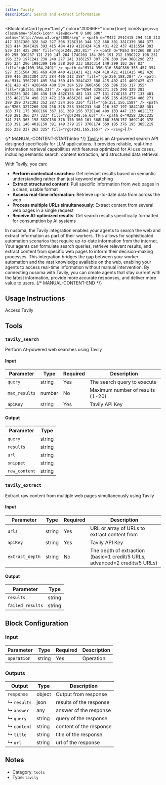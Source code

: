 ```yaml
---
title: Tavily
description: Search and extract information
---
```



<BlockInfoCard
  type="tavily"
  color="#0066FF"
  icon={true}
  iconSvg={`<svg className="block-icon" viewBox="0 0 600 600" xmlns="http://www.w3.org/2000/svg" >
      <path
        d="M432 291C415 294 418 313 417 326C380 328 342 327 306 328C316 344 312 368 301 381C339 384 377 383 414 384C419 393 415 404 419 412C424 419 431 422 437 421C554 393 539 314 425 290"
        fill="rgb(248,202,81)"
      />
      <path
        d="M263 87C260 88 257 89 255 93C237 121 219 147 204 174C203 184 206 191 212 195C222 198 231 196 239 197C241 238 240 277 241 316C257 307 276 309 294 308C296 273 295 234 296 199C309 196 328 200 333 183C314 149 299 103 267 83"
        fill="rgb(109,164,249)"
      />
      <path
        d="M314 356L316 354C386 355 457 354 527 355C504 385 469 400 440 421C431 421 424 418 421 411C415 402 420 389 416 383C384 371 284 406 312 358"
        fill="rgb(250,188,28)"
      />
      <path
        d="M314 356C281 405 384 369 410 384C422 388 415 402 421 409C425 417 431 420 437 420C469 400 504 384 529 360C456 355 386 356 317 355"
        fill="rgb(251,186,23)"
      />
      <path
        d="M264 325C271 325 290 329 283 339C236 384 186 436 139 482C133 481 133 477 131 474C133 477 133 481 135 482C174 490 213 472 250 466C261 447 246 435 235 426C254 406 271 389 289 372C303 352 287 324 266 326"
        fill="rgb(251,156,158)"
      />
      <path
        d="M263 327C260 328 256 328 253 330C233 348 216 367 197 384C188 381 183 371 175 368C166 367 161 369 156 372C148 409 133 447 133 482C173 430 281 366 277 323"
        fill="rgb(248,56,63)"
      />
      <path
        d="M258 326C235 341 218 365 198 382C186 376 176 360 161 368L160 369L157 369C149 378 150 391 146 401C150 391 149 379 157 370C174 359 185 376 195 385C219 365 238 337 262 325"
        fill="rgb(242,165,165)"
      />
    </svg>`}
/>

{/* MANUAL-CONTENT-START:intro */}
[Tavily](https://www.tavily.com/) is an AI-powered search API designed specifically for LLM applications. It provides reliable, real-time information retrieval capabilities with features optimized for AI use cases, including semantic search, content extraction, and structured data retrieval.

With Tavily, you can:

- **Perform contextual searches**: Get relevant results based on semantic understanding rather than just keyword matching
- **Extract structured content**: Pull specific information from web pages in a clean, usable format
- **Access real-time information**: Retrieve up-to-date data from across the web
- **Process multiple URLs simultaneously**: Extract content from several web pages in a single request
- **Receive AI-optimized results**: Get search results specifically formatted for consumption by AI systems

In nusoma, the Tavily integration enables your agents to search the web and extract information as part of their workers. This allows for sophisticated automation scenarios that require up-to-date information from the internet. Your agents can formulate search queries, retrieve relevant results, and extract content from specific web pages to inform their decision-making processes. This integration bridges the gap between your worker automation and the vast knowledge available on the web, enabling your agents to access real-time information without manual intervention. By connecting nusoma with Tavily, you can create agents that stay current with the latest information, provide more accurate responses, and deliver more value to users.
{/* MANUAL-CONTENT-END */}

## Usage Instructions

Access Tavily

## Tools

### `tavily_search`

Perform AI-powered web searches using Tavily

#### Input

| Parameter     | Type   | Required | Description                        |
| ------------- | ------ | -------- | ---------------------------------- |
| `query`       | string | Yes      | The search query to execute        |
| `max_results` | number | No       | Maximum number of results \(1-20\) |
| `apiKey`      | string | Yes      | Tavily API Key                     |

#### Output

| Parameter     | Type   |
| ------------- | ------ |
| `query`       | string |
| `results`     | string |
| `url`         | string |
| `snippet`     | string |
| `raw_content` | string |

### `tavily_extract`

Extract raw content from multiple web pages simultaneously using Tavily

#### Input

| Parameter       | Type   | Required | Description                                                                  |
| --------------- | ------ | -------- | ---------------------------------------------------------------------------- |
| `urls`          | string | Yes      | URL or array of URLs to extract content from                                 |
| `apiKey`        | string | Yes      | Tavily API Key                                                               |
| `extract_depth` | string | No       | The depth of extraction \(basic=1 credit/5 URLs, advanced=2 credits/5 URLs\) |

#### Output

| Parameter        | Type   |
| ---------------- | ------ |
| `results`        | string |
| `failed_results` | string |

## Block Configuration

### Input

| Parameter   | Type   | Required | Description |
| ----------- | ------ | -------- | ----------- |
| `operation` | string | Yes      | Operation   |

### Outputs

| Output      | Type   | Description             |
| ----------- | ------ | ----------------------- |
| `response`  | object | Output from response    |
| ↳ `results` | json   | results of the response |
| ↳ `answer`  | any    | answer of the response  |
| ↳ `query`   | string | query of the response   |
| ↳ `content` | string | content of the response |
| ↳ `title`   | string | title of the response   |
| ↳ `url`     | string | url of the response     |

## Notes

- Category: `tools`
- Type: `tavily`
